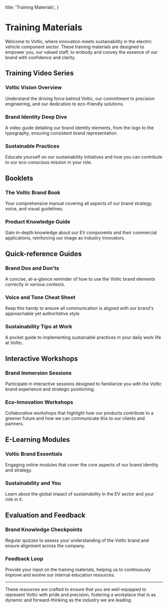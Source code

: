 
  title: 'Training Materials',
}

# Training Materials
Welcome to Voltic, where innovation meets sustainability in the electric vehicle component sector. These training materials are designed to empower you, our valued staff, to embody and convey the essence of our brand with confidence and clarity.

## Training Video Series

### Voltic Vision Overview
Understand the driving force behind Voltic, our commitment to precision engineering, and our dedication to eco-friendly solutions.

### Brand Identity Deep Dive
A video guide detailing our brand identity elements, from the logo to the typography, ensuring consistent brand representation.

### Sustainable Practices
Educate yourself on our sustainability initiatives and how you can contribute to our eco-conscious mission in your role.

## Booklets

### The Voltic Brand Book

Your comprehensive manual covering all aspects of our brand strategy, voice, and visual guidelines.

### Product Knowledge Guide

Gain in-depth knowledge about our EV components and their commercial applications, reinforcing our image as industry innovators.

## Quick-reference Guides

### Brand Dos and Don'ts

A concise, at-a-glance reminder of how to use the Voltic brand elements correctly in various contexts.

### Voice and Tone Cheat Sheet

Keep this handy to ensure all communication is aligned with our brand's approachable yet authoritative style.

### Sustainability Tips at Work

A pocket guide to implementing sustainable practices in your daily work life at Voltic.

## Interactive Workshops

### Brand Immersion Sessions
Participate in interactive sessions designed to familiarize you with the Voltic brand experience and strategic positioning.

### Eco-Innovation Workshops
Collaborative workshops that highlight how our products contribute to a greener future and how we can communicate this to our clients and partners.

## E-Learning Modules

### Voltic Brand Essentials
Engaging online modules that cover the core aspects of our brand identity and strategy.
### Sustainability and You
Learn about the global impact of sustainability in the EV sector and your role in it.

## Evaluation and Feedback

### Brand Knowledge Checkpoints
Regular quizzes to assess your understanding of the Voltic brand and ensure alignment across the company.
### Feedback Loop
Provide your input on the training materials, helping us to continuously improve and evolve our internal education resources.

---
These resources are crafted to ensure that you are well-equipped to represent Voltic with pride and precision, fostering a workplace that is as dynamic and forward-thinking as the industry we are leading.
